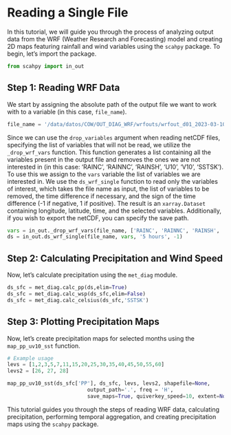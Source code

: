 # Reading a Single File {.unnumbered}

In this tutorial, we will guide you through the process of analyzing output data from the WRF (Weather Research and Forecasting) model and creating 2D maps featuring rainfall and wind variables using the `scahpy` package. To begin, let's import the package.

```python
from scahpy import in_out
```


## Step 1: Reading WRF Data

We start by assigning the absolute path of the output file we want to work with to a variable (in this case, `file_name`).

```python
file_name = '/data/datos/COW/OUT_DIAG_WRF/wrfouts/wrfout_d01_2023-03-10_03:00:00'
```

 Since we can use the `drop_variables` argument when reading netCDF files, specifying the list of variables that will not be read, we utilize the `_drop_wrf_vars` function. This function generates a list containing all the variables present in the output file and removes the ones we are not interested in (in this case: 'RAINC', 'RAINNC', 'RAINSH', 'U10', 'V10', 'SSTSK'). To use this we assign to the `vars` variable the list of variables we are interested in. We use the `ds_wrf_single` function to read only the variables of interest, which takes the file name as input, the list of variables to be removed, the time difference if necessary, and the sign of the time difference (-1 if negative, 1 if positive). The result is an `xarray.Dataset` containing longitude, latitude, time, and the selected variables. Additionally, if you wish to export the netCDF, you can specify the save path.

```python
vars = in_out._drop_wrf_vars(file_name, ['RAINC', 'RAINNC', 'RAINSH', 'U10', 'V10', 'SSTSK'])
ds = in_out.ds_wrf_single(file_name, vars, '5 hours', -1)
```

## Step 2: Calculating Precipitation and Wind Speed

Now, let's calculate precipitation using the `met_diag` module.

```python
ds_sfc = met_diag.calc_pp(ds,elim=True)
ds_sfc = met_diag.calc_wsp(ds_sfc,elim=False)
ds_sfc = met_diag.calc_celsius(ds_sfc,'SSTSK')
```

## Step 3: Plotting Precipitation Maps

Now, let's create precipitation maps for selected months using the `map_pp_uv10_sst` function.

```python
# Example usage
levs = [1,2,3,5,7,11,15,20,25,30,35,40,45,50,55,60]
levs2 = [26, 27, 28]

map_pp_uv10_sst(ds_sfc['PP'], ds_sfc, levs, levs2, shapefile=None, 
                          output_path='.', freq = 'H',
                          save_maps=True, quiverkey_speed=10, extent=None)
```

This tutorial guides you through the steps of reading WRF data, calculating precipitation, performing temporal aggregation, and creating precipitation maps using the `scahpy` package.




